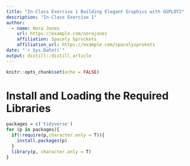 ```yaml
---
title: "In-Class Exercise 1 Building Elegant Graphics with GGPLOT2"
description: "In-Class Exercise 1"
author:
  - name: Nora Jones 
    url: https://example.com/norajones
    affiliation: Spacely Sprockets
    affiliation_url: https://example.com/spacelysprokets
date: "`r Sys.Date()`"
output: distill::distill_article
---
```


```r
knitr::opts_chunk$set(echo = FALSE)
```

# Install and Loading the Required Libraries 
```r
packages = c('tidyverse')
for (p in packages){
  if(!require(p,character.only = T)){
    install.packages(p)
  }
  library(p, character.only = T)
}
```
